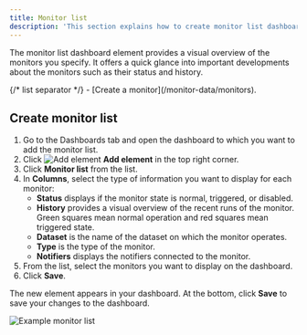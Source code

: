 ```yaml
---
title: Monitor list
description: 'This section explains how to create monitor list dashboard elements and add them to your dashboard.'
---
```



The monitor list dashboard element provides a visual overview of the monitors you specify. It offers a quick glance into important developments about the monitors such as their status and history.

<Prerequisites />
{/* list separator */}
- [Create a monitor](/monitor-data/monitors).

## Create monitor list

1. Go to the Dashboards tab and open the dashboard to which you want to add the monitor list.
1. Click <img src="/doc-assets/icons/plus.svg" className="inline-icon" alt="Add element" /> **Add element** in the top right corner.
1. Click **Monitor list** from the list.
1. In **Columns**, select the type of information you want to display for each monitor:
    - **Status** displays if the monitor state is normal, triggered, or disabled.
    - **History** provides a visual overview of the recent runs of the monitor. Green squares mean normal operation and red squares mean triggered state.
    - **Dataset** is the name of the dataset on which the monitor operates.
    - **Type** is the type of the monitor.
    - **Notifiers** displays the notifiers connected to the monitor.
1. From the list, select the monitors you want to display on the dashboard.
1. Click **Save**.

The new element appears in your dashboard. At the bottom, click **Save** to save your changes to the dashboard.

<Frame>
  <img src="/doc-assets/shots/monitor-list.png" alt="Example monitor list" />
</Frame>